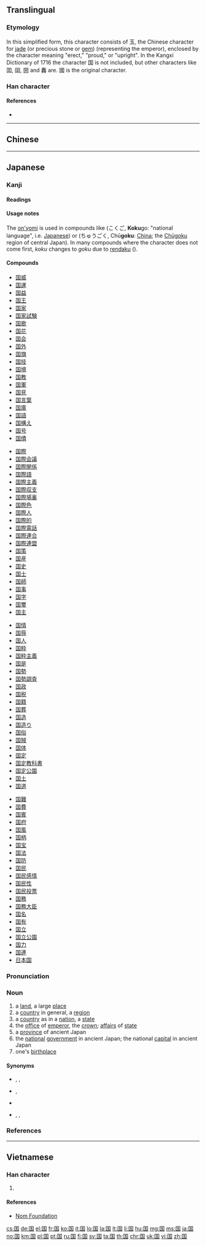 {{also|國|圀|囯|囶|囻}}
==Translingual==
{{stroke order|stroke=8}}
{{stroke order|type=animate}}
{{stroke order|type=janimate}}

===Etymology===
{{Han simp|國|f=或|t=玉}}

In this simplified form, this character consists of 玉, the Chinese character for [[jade]] (or precious stone or [[gem]]) (representing the emperor), enclosed by the character meaning "erect," "proud," or "upright".  In the Kangxi Dictionary of 1716 the character 国 is not included, but other characters like 囯, 囶, 圀 and 䆐 are.  國 is the original character.

===Han character===
{{Han char|rn=31|rad=囗|as=05|sn=8|four=6010<sub>3</sub>|canj=田一土戈 (WMGI)|ids=⿴[[囗]][[玉]]}}

====References====
* {{Han ref|kx=0218.041|dkj=04752|dj=0446.070|hdz=10716.070|uh=56FD|ud=22269}}

----
==Chinese==
{{zh-see|國}}
----

==Japanese==

===Kanji===
{{ja-kanji|grade=2|rs=囗05|style=s|kyu=國}}

====Readings====
{{ja-readings
|on=[[こく]] (koku)
|kun=[[くに]] (kuni)
|nanori=[[くな]] (kuna), [[こ]] (ko)
}}

====Usage notes====
The [[on'yomi]] is used in compounds like {{l|ja|国語}} (こくご, '''Koku'''go: "national language", i.e. [[Japanese]])  or {{l|ja|中国}} (ちゅうごく, Chū'''goku''': [[China]]; the [[Chūgoku]] region of central Japan). In many compounds where the {{lang|ja|国}} character does not come first, ''koku'' changes to ''goku'' due to [[rendaku]] ({{l|ja|連濁}}).

====Compounds====
{{der-top4|Compounds}}
* [[国威]]
* [[国運]]
* [[国益]]
* [[国王]]
* [[国家]]
* [[国家試験]]
* [[国歌]]
* [[国花]]
* [[国会]]
* [[国外]]
* [[国旗]]
* [[国技]]
* [[国境]]
* [[国教]]
* [[国軍]]
* [[国見]]
* [[国言葉]]
* [[国庫]]
* [[国語]]
* [[国構え]]
* [[国号]]
* [[国債]]
{{der-mid4}}
* [[国際]]
* [[国際会議]]
* [[国際関係]]
* [[国際語]]
* [[国際主義]]
* [[国際収支]]
* [[国際場裏]]
* [[国際色]]
* [[国際人]]
* [[国際的]]
* [[国際電話]]
* [[国際連合]]
* [[国際連盟]]
* [[国策]]
* [[国産]]
* [[国史]]
* [[国士]]
* [[国師]]
* [[国事]]
* [[国字]]
* [[国璽]]
* [[国主]]
{{der-mid4}}
* [[国情]]
* [[国辱]]
* [[国人]]
* [[国粋]]
* [[国粋主義]]
* [[国是]]
* [[国勢]]
* [[国勢調査]]
* [[国政]]
* [[国税]]
* [[国籍]]
* [[国葬]]
* [[国造]]
* [[国造り]]
* [[国俗]]
* [[国賊]]
* [[国体]]
* [[国定]]
* [[国定教科書]]
* [[国定公園]]
* [[国土]]
* [[国道]]
{{der-mid4}}
* [[国難]]
* [[国費]]
* [[国賓]]
* [[国府]]
* [[国風]]
* [[国柄]]
* [[国宝]]
* [[国法]]
* [[国防]]
* [[国民]]
* [[国民感情]]
* [[国民性]]
* [[国民投票]]
* [[国務]]
* [[国務大臣]]
* [[国名]]
* [[国有]]
* [[国立]]
* [[国立公園]]
* [[国力]]
* [[国連]]
* [[日本国]]
{{der-bottom}}

===Pronunciation===
{{ja-kanjitab|くに|yomi=k}}
{{ja-pron|くに|acc=h|y=kun|acc_ref=NHK}}

===Noun===
{{ja-noun|くに|kyu=國}}

# a [[land]], a large [[place]]
# a [[country]] in general, a [[region]]
# a [[country]] as in a [[nation]], a [[state]]
# the [[office]] of [[emperor]], the [[crown]]; [[affair]]s of [[state]]
# a [[province]] of ancient Japan
# the [[national]] [[government]] in ancient Japan; the national [[capital]] in ancient Japan
# one's [[birthplace]]

====Synonyms====
* {{sense|a land}} {{l|ja|大地|tr=[[だいち]], daichi}}, {{l|ja|土地|tr=[[とち]], tochi}}, {{l|ja|陸地|tr=[[りくち]], rikuchi}}
* {{sense|nation}} {{l|ja|国家|tr=[[こっか]], kokka}}, {{l|ja|国土|tr=[[こくど]], kokudo}}
* {{sense|ancient national government}} {{l|ja|国府|tr=[[こくふ]], kokufu}}
* {{sense|birthplace}} {{l|ja|出生地|tr=[[しゅっしょうち]], shusshōchi}}, {{l|ja|生国|tr=[[しょうごく]], shōgoku}}, {{l|ja|故郷|tr=[[ふるさと]], furusato; [[こきょう]], kokyō}}

===References===
<references />

----

==Vietnamese==

===Han character===
{{vi-hantu|[[quốc]]|rs=囗05}}

# {{defn|lang=vi|sort=囗05}}

====References====
*[http://nomfoundation.org/common/nom_details.php?codepoint=56fd Nom Foundation]

[[cs:国]]
[[de:国]]
[[el:国]]
[[fr:国]]
[[ko:国]]
[[it:国]]
[[lo:国]]
[[la:国]]
[[lt:国]]
[[li:国]]
[[hu:国]]
[[mg:国]]
[[ms:国]]
[[ja:国]]
[[no:国]]
[[km:国]]
[[pl:国]]
[[pt:国]]
[[ru:国]]
[[fi:国]]
[[sv:国]]
[[ta:国]]
[[th:国]]
[[chr:国]]
[[uk:国]]
[[vi:国]]
[[zh:国]]